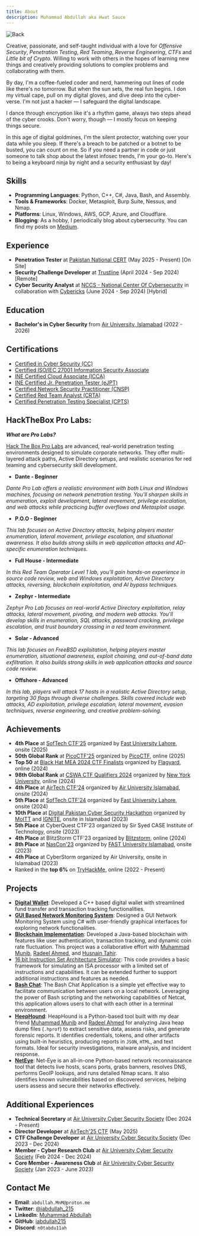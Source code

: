 ```yaml
---
title: About
description: Muhammad Abdullah aka Hwat Sauce
---
```


![Back](/static/images/back.jpg)

Creative, passionate, and self-taught individual with a love for *Offensive Security*, *Penetration Testing*, *Red Teaming*, *Reverse Engineering*, *CTFs* and *Little bit of Crypto*. Willing to work with others in the hopes of learning new things and creatively providing solutions to complex problems and collaborating with them.

By day, I'm a coffee-fueled coder and nerd, hammering out lines of code like there's no tomorrow. But when the sun sets, the real fun begins. I don my virtual cape, pull on my digital gloves, and dive deep into the cyber-verse. I'm not just a hacker — I safeguard the digital landscape.

I dance through encryption like it's a rhythm game, always two steps ahead of the cyber crooks. Don't worry, though — I mostly focus on keeping things secure.

In this age of digital goldmines, I'm the silent protector, watching over your data while you sleep. If there's a breach to be patched or a botnet to be busted, you can count on me. So if you need a partner in code or just someone to talk shop about the latest infosec trends, I'm your go-to. Here's to being a keyboard ninja by night and a security enthusiast by day!

## Skills

- **Programming Languages**: Python, C++, C#, Java, Bash, and Assembly.
- **Tools & Frameworks**: Docker, Metasploit, Burp Suite, Nessus, and Nmap.
- **Platforms**: Linux, Windows, AWS, GCP, Azure, and Cloudflare.
- **Blogging**: As a hobby, I periodically blog about cybersecurity. You can find my posts on [Medium](https://medium.com/@iabdullah_215).

## Experience

- **Penetration Tester** at [Pakistan National CERT](https://pkcert.gov.pk/) (May 2025 - Present) [On Site]
- **Security Challenge Developer** at [Trustline](https://www.trustline.sa/) (April 2024 - Sep 2024) [Remote]
- **Cyber Security Analyst** at [NCCS - National Center Of Cybersecurity](https://www.nccs.pk/) in collaboration with [Cybericks](https://cybericks.com/) (June 2024 - Sep 2024) [Hybrid]

## Education

- **Bachelor's in Cyber Security** from [Air University, Islamabad](https://au.edu.pk/) (2022 - 2026)

## Certifications

- [Certified in Cyber Security (CC)]()
- [Certified ISO/IEC 27001 Information Security Associate](https://www.skillfront.com/Badges/96244120273692)
- [INE Certified Cloud Associate (ICCA)](https://certs.ine.com/3d857008-1603-41dc-a5ea-1e0c590cbe33#gs.b8suwa)
- [INE Certified Jr. Penetration Tester (eJPT)](https://certs.ine.com/3d857008-1603-41dc-a5ea-1e0c590cbe33#gs.b8suwa)
- [Certified Network Security Practitioner (CNSP)]()
- [Certified Red Team Analyst (CRTA)](https://www.credential.net/724e06f3-0a39-402b-9ced-b9c3953aa3e3#acc.eXn7Jl3j)
- [Certified Penetration Testing Specialist (CPTS)](https://www.hackthebox.com/certificates)

## HackTheBox Pro Labs:
**_What are Pro Labs?_**

[Hack The Box Pro Labs](https://app.hackthebox.com/prolabs) are advanced, real-world penetration testing environments designed to simulate corporate networks. They offer multi-layered attack paths, Active Directory setups, and realistic scenarios for red teaming and cybersecurity skill development.
- **Dante - Beginner**

_Dante Pro Lab offers a realistic environment with both Linux and Windows machines, focusing on network penetration testing. You'll sharpen skills in enumeration, exploit development, lateral movement, privilege escalation, and web attacks while practicing buffer overflows and Metasploit usage._
- **P.O.O - Beginner**

_This lab focuses on Active Directory attacks, helping players master enumeration, lateral movement, privilege escalation, and situational awareness. It also builds strong skills in web application attacks and AD-specific enumeration techniques._
- **Full House - Intermediate**

_In this Red Team Operator Level 1 lab, you'll gain hands-on experience in source code review, web and Windows exploitation, Active Directory attacks, reversing, blockchain exploitation, and AI bypass techniques._
- **Zephyr - Intermediate**

_Zephyr Pro Lab focuses on real-world Active Directory exploitation, relay attacks, lateral movement, pivoting, and modern web attacks. You'll develop skills in enumeration, SQL attacks, password cracking, privilege escalation, and trust boundary crossing in a red team environment._

- **Solar - Advanced**

_This lab focuses on FreeBSD exploitation, helping players master enumeration, situational awareness, exploit chaining, and out-of-band data exfiltration. It also builds strong skills in web application attacks and source code review._

- **Offshore - Advanced**

_In this lab, players will attack 17 hosts in a realistic Active Directory setup, targeting 30 flags through diverse challenges. Skills covered include web attacks, AD exploitation, privilege escalation, lateral movement, evasion techniques, reverse engineering, and creative problem-solving._

## Achievements

- **4th Place** at [SofTech CTF'25](https://softecnu.org/) organized by [Fast University Lahore](https://lhr.nu.edu.pk/), onsite (2025)
- **50th Global Rank** at [PicoCTF'25](https://picoctf.org/competitions/2025-spring.html) organized by [PicoCTF](https://picoctf.org/), online (2025)
- **Top 50** at [Black Hat MEA 2024 CTF Finalists](https://blackhatmea.com/) organized by [Flagyard](https://flagyard.com/), online (2024)
- **98th Global Rank** at [CSWA CTF Qualifiers 2024](https://www.csaw.io/ctf) organized by [New York University](https://www.nyu.edu/), online (2024)
- **4th Place** at [AirTech CTF'24](https://auair.tech/) organized by [Air University Islamabad](https://www.au.edu.pk/), onsite (2024)
- **5th Place** at [SofTech CTF'24](https://softecnu.org/) organized by [Fast University Lahore](https://lhr.nu.edu.pk/), onsite (2024)
- **10th Place** at [Digital Pakistan Cyber Security Hackathon](https://cyberhackathon.pk/) organized by [MoITT](https://moitt.gov.pk/) and [IGNITE](https://ignite.org.pk/), onsite in Islamabad (2023)
- **5th Place** at CyberQuest CTF'23 organized by Sir Syed CASE Institute of Technology, onsite (2023)
- **4th Place** at BlitzStorm CTF'23 organized by [Blitzstorm](https://www.linkedin.com/company/blitzstorm/), online (2024)
- **8th Place** at [NasCon'23](https://ctftime.org/event/1894/) organized by [FAST University Islamabad](http://isb.nu.edu.pk/), onsite (2023)
- **4th Place** at CyberStorm organized by Air University, onsite in Islamabad (2023)
- Ranked in the **top 6%** on [TryHackMe](https://tryhackme.com/p/M.n.M), online (2022 - Present)

## Projects

- [**Digital Wallet**](https://github.com/iabdullah215/Programming-Fundamentals): Developed a C++ based digital wallet with streamlined fund transfer and transaction tracking functionalities.
- [**GUI Based Network Monitoring System**](https://github.com/iabdullah215/OOP2): Designed a GUI Network Monitoring System using C# with user-friendly graphical interfaces for exploring network functionalities.
- [**Blockchain Implementation**](https://github.com/mun1bxD/BlockChain): Developed a Java-based blockchain with features like user authentication, transaction tracking, and dynamic coin rate fluctuation. This project was a collaborative effort with [Muhammad Munib](https://www.linkedin.com/in/muhammad-munib-nawaz-7b8129292/), [Radeel Ahmed](https://www.linkedin.com/in/radeel-ahmad-866a50293/), and [Husnain Tahir](https://www.linkedin.com/in/husnain-tahir-551921225/).
- [16 bit Instruction Set Architecture Simulator](https://github.com/iabdullah215/16-bit-Instruction-Set-Architecture-Simulator): This code provides a basic framework for simulating an ISA processor with a limited set of instructions and capabilities. It can be extended further to support additional instructions and features as needed.
- [**Bash Chat**](https://github.com/iabdullah215/CS225-L/tree/main/Project): The Bash Chat Application is a simple yet effective way to facilitate communication between users on a local network. Leveraging the power of Bash scripting and the networking capabilities of Netcat, this application allows users to chat with each other in a terminal environment.
- [**HeepHound**](https://github.com/iabdullah215/HeapHound): HeapHound is a Python-based tool built with my dear friend [Muhammad Munib](https://www.linkedin.com/in/muhammad-munib-nawaz-7b8129292/) and [Radeel Ahmed](https://www.linkedin.com/in/radeel-ahmad-866a50293/) for analyzing Java heap dump files (`.hprof`) to extract sensitive data, assess risks, and generate forensic reports. It identifies credentials, tokens, and other artifacts using built-in heuristics, producing reports in `JSON`, `HTML`, and text formats. Ideal for security investigations, malware analysis, and incident response.
- [**NetEye**](https://github.com/iabdullah215/NetEye): Net-Eye is an all-in-one Python-based network reconnaissance tool that detects live hosts, scans ports, grabs banners, resolves DNS, performs GeoIP lookups, and runs detailed Nmap scans. It also identifies known vulnerabilities based on discovered services, helping users assess and secure their networks effectively.

## Additional Experiences

- **Technical Secretary** at [Air University Cyber Security Society](https://aucss-beta.vercel.app/) (Dec 2024 - Present)
- **Director Developer** at [AirTech'25 CTF](https://www.instagram.com/airtech.25/?hl=en) (May 2025)
- **CTF Challenge Developer** at [Air University Cyber Security Society](https://aucss-beta.vercel.app/) (Dec 2023 - Dec 2024)
- **Member - Cyber Research Club** at [Air University Cyber Security Society](https://aucss-beta.vercel.app/) (Feb 2024 - Dec 2024)
- **Core Member - Awareness Club** at [Air University Cyber Security Society](https://aucss-beta.vercel.app/) (Jan 2023 - June 2023)

## Contact Me

- **Email**: `abdullah.MnM@proton.me`
- **Twitter**: [@iabdullah_215](https://twitter.com/iabdullah_215)
- **LinkedIn**: [Muhammad Abdullah](https://www.linkedin.com/in/muhammad-abdullah-691a1026a/)
- **GitHub**: [iabdullah215](https://github.com/iabdullah215)
- **Discord**: `n0tabdu11ah`
